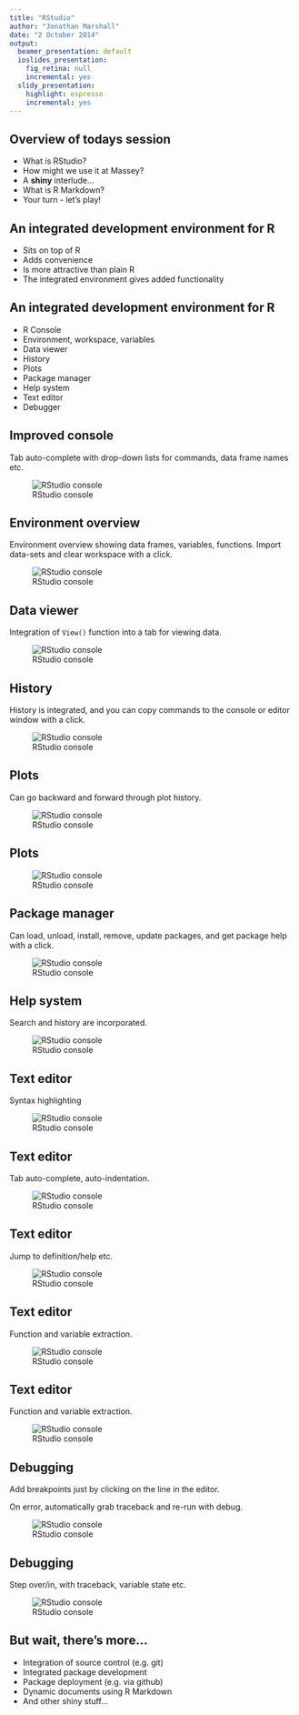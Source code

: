 ```yaml
---
title: "RStudio"
author: "Jonathan Marshall"
date: "2 October 2014"
output:
  beamer_presentation: default
  ioslides_presentation:
    fig_retina: null
    incremental: yes
  slidy_presentation:
    highlight: espresso
    incremental: yes
---
```


## Overview of todays session

- What is RStudio?
- How might we use it at Massey?
- A **shiny** interlude...
- What is R Markdown?
- Your turn - let's play!

## An integrated development environment for R

- Sits on top of R
- Adds convenience
- Is more attractive than plain R
- The integrated environment gives added functionality

## An integrated development environment for R

- R Console
- Environment, workspace, variables
- Data viewer
- History
- Plots
- Package manager
- Help system
- Text editor
- Debugger

## Improved console

Tab auto-complete with drop-down lists for commands, data frame names etc.

<div class="centered">
![RStudio console](figures/rstudio_console.png)
</div>

## Environment overview

Environment overview showing data frames, variables, functions. Import data-sets and clear workspace with a click.

<div class="centered">
![RStudio console](figures/rstudio_env.png)
</div>

## Data viewer

Integration of `View()` function into a tab for viewing data.

<div class="centered">
![RStudio console](figures/rstudio_data.png)
</div>

## History

History is integrated, and you can copy commands to the console or editor window with a click.

<div class="centered">
![RStudio console](figures/rstudio_hist.png)
</div>

## Plots 

Can go backward and forward through plot history.

<div class="centered">
![RStudio console](figures/rstudio_plots.png)
</div>

## Plots

<div class="centered">
![RStudio console](figures/rstudio_plot2.png)
</div>

## Package manager

Can load, unload, install, remove, update packages, and get package help with a click.

<div class="centered">
![RStudio console](figures/rstudio_package.png)
</div>

## Help system

Search and history are incorporated.

<div class="centered">
![RStudio console](figures/rstudio_help.png)
</div>

## Text editor

Syntax highlighting

<div class="centered">
![RStudio console](figures/rstudio_edit1.png)
</div>

## Text editor

Tab auto-complete, auto-indentation.

<div class="centered">
![RStudio console](figures/rstudio_edit2.png)
</div>

## Text editor

Jump to definition/help etc.

<div class="centered">
![RStudio console](figures/rstudio_edit3.png)
</div>

## Text editor

Function and variable extraction.

<div class="centered">
![RStudio console](figures/rstudio_edit4.png)
</div>

## Text editor

Function and variable extraction.

<div class="centered">
![RStudio console](figures/rstudio_edit5.png)
</div>

## Debugging

Add breakpoints just by clicking on the line in the editor.

On error, automatically grab traceback and re-run with debug.

<div class="centered">
![RStudio console](figures/rstudio_debug.png)
</div>

## Debugging

Step over/in, with traceback, variable state etc.

<div class="centered">
![RStudio console](figures/rstudio_debug2.png)
</div>

## But wait, there's more...

- Integration of source control (e.g. git)
- Integrated package development
- Package deployment (e.g. via github)
- Dynamic documents using R Markdown
- And other shiny stuff...
